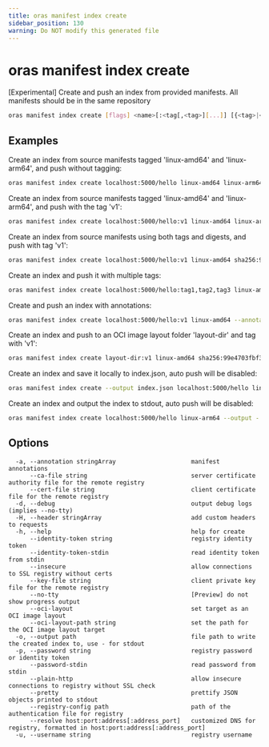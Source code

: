 ```yaml
---
title: oras manifest index create
sidebar_position: 130
warning: Do NOT modify this generated file
---
```


# oras manifest index create

[Experimental] Create and push an index from provided manifests. All manifests should be in the same repository

```bash
oras manifest index create [flags] <name>[:<tag[,<tag>][...]] [{<tag>|<digest>}...]
```

## Examples

Create an index from source manifests tagged 'linux-amd64' and 'linux-arm64', and push without tagging:

```bash
oras manifest index create localhost:5000/hello linux-amd64 linux-arm64
```

Create an index from source manifests tagged 'linux-amd64' and 'linux-arm64', and push with the tag 'v1':

```bash
oras manifest index create localhost:5000/hello:v1 linux-amd64 linux-arm64
```

Create an index from source manifests using both tags and digests, and push with tag 'v1':

```bash
oras manifest index create localhost:5000/hello:v1 linux-amd64 sha256:99e4703fbf30916f549cd6bfa9cdbab614b5392fbe64fdee971359a77073cdf9
```

Create an index and push it with multiple tags:

```bash
oras manifest index create localhost:5000/hello:tag1,tag2,tag3 linux-amd64 linux-arm64 sha256:99e4703fbf30916f549cd6bfa9cdbab614b5392fbe64fdee971359a77073cdf9
```

Create and push an index with annotations:

```bash
oras manifest index create localhost:5000/hello:v1 linux-amd64 --annotation "key=val"
```

Create an index and push to an OCI image layout folder 'layout-dir' and tag with 'v1':

```bash
oras manifest index create layout-dir:v1 linux-amd64 sha256:99e4703fbf30916f549cd6bfa9cdbab614b5392fbe64fdee971359a77073cdf9
```

Create an index and save it locally to index.json, auto push will be disabled:

```bash
oras manifest index create --output index.json localhost:5000/hello linux-amd64 linux-arm64
```

Create an index and output the index to stdout, auto push will be disabled:

```bash
oras manifest index create localhost:5000/hello linux-arm64 --output - --pretty
```

## Options

```
  -a, --annotation stringArray                     manifest annotations
      --ca-file string                             server certificate authority file for the remote registry
      --cert-file string                           client certificate file for the remote registry
  -d, --debug                                      output debug logs (implies --no-tty)
  -H, --header stringArray                         add custom headers to requests
  -h, --help                                       help for create
      --identity-token string                      registry identity token
      --identity-token-stdin                       read identity token from stdin
      --insecure                                   allow connections to SSL registry without certs
      --key-file string                            client private key file for the remote registry
      --no-tty                                     [Preview] do not show progress output
      --oci-layout                                 set target as an OCI image layout
      --oci-layout-path string                     set the path for the OCI image layout target
  -o, --output path                                file path to write the created index to, use - for stdout
  -p, --password string                            registry password or identity token
      --password-stdin                             read password from stdin
      --plain-http                                 allow insecure connections to registry without SSL check
      --pretty                                     prettify JSON objects printed to stdout
      --registry-config path                       path of the authentication file for registry
      --resolve host:port:address[:address_port]   customized DNS for registry, formatted in host:port:address[:address_port]
  -u, --username string                            registry username
```
